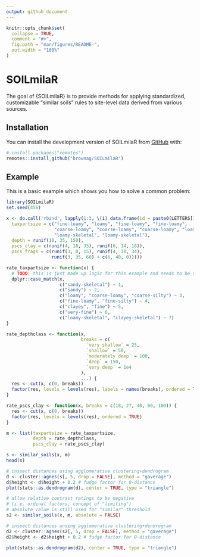 ```yaml
---
output: github_document
---
```


<!-- README.md is generated from README.Rmd. Please edit that file -->

```r
knitr::opts_chunk$set(
  collapse = TRUE,
  comment = "#>",
  fig.path = "man/figures/README-",
  out.width = "100%"
)
```

# SOILmilaR

<!-- badges: start -->
<!-- badges: end -->

The goal of {SOILmilaR} is to provide methods for applying standardized, customizable "similar soils" rules to site-level data derived from various sources.

## Installation

You can install the development version of SOILmilaR from [GitHub](https://github.com/) with:

``` r
# install.packages("remotes")
remotes::install_github("brownag/SOILmilaR")
```

## Example

This is a basic example which shows you how to solve a common problem:

```r
library(SOILmilaR)
set.seed(456)

x <- do.call('rbind', lapply(1:3, \(i) data.frame(id = paste0(LETTERS[1:10], i),
  taxpartsize = c("fine-loamy", "loamy", "fine-loamy", "fine-loamy",
                  "coarse-loamy", "coarse-loamy", "coarse-loamy", "loamy-skeletal",
                  "loamy-skeletal", "loamy-skeletal"),
  depth = runif(10, 35, 150),
  pscs_clay = c(runif(4, 18, 35), runif(6, 14, 18)),
  pscs_frags = c(runif(3, 0, 15), runif(4, 10, 34),
                 runif(3, 35, 60) + c(0, 40, 0)))))

rate_taxpartsize <- function(x) {
  # TODO: this is just made up logic for this example and needs to be updated
  dplyr::case_match(x,
                    c("sandy-skeletal") ~ 1,
                    c("sandy") ~ 2,
                    c("loamy", "coarse-loamy", "coarse-silty") ~ 3,
                    c("fine-loamy", "fine-silty") ~ 4,
                    c("clayey", "fine") ~ 5,
                    c("very-fine") ~ 6,
                    c("loamy-skeletal", "clayey-skeletal") ~ 7)
}

rate_depthclass <- function(x,
                            breaks = c(
                              `very shallow` = 25,
                              `shallow` = 50,
                              `moderately deep` = 100,
                              `deep` = 150,
                              `very deep` = 1e4
                            ),
                            ...) {
  res <- cut(x, c(0, breaks))
  factor(res, levels = levels(res), labels = names(breaks), ordered = TRUE)
}

rate_pscs_clay <- function(x, breaks = c(18, 27, 40, 60, 100)) {
  res <- cut(x, c(0, breaks))
  factor(res, levels = levels(res), ordered = TRUE)
}

m <- list(taxpartsize = rate_taxpartsize,
          depth = rate_depthclass,
          pscs_clay = rate_pscs_clay)

s <- similar_soils(x, m)
head(s)

# inspect distances using agglomerative clustering+dendrogram
d <- cluster::agnes(s[, 5, drop = FALSE], method = "gaverage")
d$height <- d$height + 0.2 # fudge factor for 0-distance
plot(stats::as.dendrogram(d), center = TRUE, type = "triangle")

# allow relative contrast ratings to be negative
# (i.e. ordinal factors, concept of "limiting")
# absolute value is still used for "similar" threshold
s2 <- similar_soils(x, m, absolute = FALSE)

# inspect distances unsing agglomerative clustering+dendrogram
d2 <- cluster::agnes(s2[, 5, drop = FALSE], method = "gaverage")
d2$height <- d2$height + 0.2 # fudge factor for 0-distance

plot(stats::as.dendrogram(d2), center = TRUE, type = "triangle")
```
